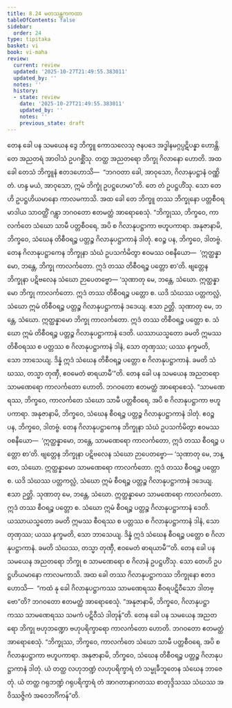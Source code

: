 ```yaml
---
title: 8.24 မတသန္တကကထာ
tableOfContents: false
sidebar:
  order: 24
type: tipitaka
basket: vi
book: vi-maha
review:
  current: review
  updated: '2025-10-27T21:49:55.383011'
  updated_by: ''
  notes: ''
  history:
  - state: review
    date: '2025-10-27T21:49:55.383011'
    updated_by: ''
    notes: ''
    previous_state: draft
---
```



<ReviewStatus review={frontmatter.review} showDetails={true} />

<HypothesisAnnotation frontmatter={frontmatter} />

<DynamicBreadcrumb />

<Division number="367" book="vi-maha" e="ch" v="3" p="419">

<Paragraph number="1707" book="vi-maha">
တေန ခေါ ပန သမယေန ဒွေ ဘိက္ခူ ကောသလေသု ဇနပဒေ အဒ္ဓါနမဂ္ဂပ္ပဋိပန္နာ ဟောန္တိ. တေ အညတရံ အာဝါသံ ဥပဂစ္ဆိံသု. တတ္ထ အညတရော ဘိက္ခု ဂိလာနော ဟောတိ. အထ ခေါ တေသံ ဘိက္ခူနံ ဧတဒဟောသိ—  “ဘဂဝတာ ခေါ, အာဝုသော, ဂိလာနုပဋ္ဌာနံ ဝဏ္ဏိတံ. ဟန္ဒ မယံ, အာဝုသော, ဣမံ ဘိက္ခုံ ဥပဋ္ဌဟေမာ”တိ. တေ တံ ဥပဋ္ဌဟိံသု. သော တေဟိ ဥပဋ္ဌဟိယမာနော ကာလမကာသိ. အထ ခေါ တေ ဘိက္ခူ တဿ ဘိက္ခုနော ပတ္တစီဝရမာဒါယ သာဝတ္ထိံ ဂန္တွာ ဘဂဝတော ဧတမတ္ထံ အာရောစေသုံ. “ဘိက္ခုဿ, ဘိက္ခဝေ, ကာလင်္ကတေ သံဃော သာမီ ပတ္တစီဝရေ, အပိ စ ဂိလာနုပဋ္ဌာကာ ဗဟူပကာရာ. အနုဇာနာမိ, ဘိက္ခဝေ, သံဃေန တိစီဝရဉ္စ ပတ္တဉ္စ ဂိလာနုပဋ္ဌာကာနံ ဒါတုံ. ဧဝဉ္စ ပန, ဘိက္ခဝေ, ဒါတဗ္ဗံ. တေန ဂိလာနုပဋ္ဌာကေန ဘိက္ခုနာ သံဃံ ဥပသင်္ကမိတွာ ဧဝမဿ ဝစနီယော—  ‘ဣတ္ထန္နာမော, ဘန္တေ, ဘိက္ခု ကာလင်္ကတော. ဣဒံ တဿ တိစီဝရဉ္စ ပတ္တော စာ’တိ. ဗျတ္တေန ဘိက္ခုနာ ပဋိဗလေန သံဃော ဉာပေတဗ္ဗော—
</Paragraph>

<Paragraph number="1708" book="vi-maha">
‘သုဏာတု မေ, ဘန္တေ, သံဃော. ဣတ္ထန္နာမော ဘိက္ခု ကာလင်္ကတော. ဣဒံ တဿ တိစီဝရဉ္စ ပတ္တော စ. ယဒိ သံဃဿ ပတ္တကလ္လံ, သံဃော ဣမံ တိစီဝရဉ္စ ပတ္တဉ္စ ဂိလာနုပဋ္ဌာကာနံ ဒဒေယျ. ဧသာ ဉတ္တိ.
</Paragraph>

<Paragraph number="1709" book="vi-maha">
သုဏာတု မေ, ဘန္တေ, သံဃော. ဣတ္ထန္နာမော ဘိက္ခု ကာလင်္ကတော. ဣဒံ တဿ တိစီဝရဉ္စ ပတ္တော စ. သံဃော ဣမံ တိစီဝရဉ္စ ပတ္တဉ္စ ဂိလာနုပဋ္ဌာကာနံ ဒေတိ. ယဿာယသ္မတော ခမတိ ဣမဿ တိစီဝရဿ စ ပတ္တဿ စ ဂိလာနုပဋ္ဌာကာနံ ဒါနံ, သော တုဏှဿ; ယဿ နက္ခမတိ, သော ဘာသေယျ.
</Paragraph>

<Paragraph number="1710" book="vi-maha">
ဒိန္နံ ဣဒံ သံဃေန တိစီဝရဉ္စ ပတ္တော စ ဂိလာနုပဋ္ဌာကာနံ. ခမတိ သံဃဿ, တသ္မာ တုဏှီ, ဧဝမေတံ ဓာရယာမီ’”တိ.
</Paragraph>

</Division>
<Division number="368" book="vi-maha" e="ch" v="3" p="420">

<Paragraph number="1711" book="vi-maha">
တေန ခေါ ပန သမယေန အညတရော သာမဏေရော ကာလင်္ကတော ဟောတိ. ဘဂဝတော ဧတမတ္ထံ အာရောစေသုံ. “သာမဏေရဿ, ဘိက္ခဝေ, ကာလင်္ကတေ သံဃော သာမီ ပတ္တစီဝရေ, အပိ စ ဂိလာနုပဋ္ဌာကာ ဗဟူပကာရာ. အနုဇာနာမိ, ဘိက္ခဝေ, သံဃေန စီဝရဉ္စ ပတ္တဉ္စ ဂိလာနုပဋ္ဌာကာနံ ဒါတုံ. ဧဝဉ္စ ပန, ဘိက္ခဝေ, ဒါတဗ္ဗံ. တေန ဂိလာနုပဋ္ဌာကေန ဘိက္ခုနာ သံဃံ ဥပသင်္ကမိတွာ ဧဝမဿ ဝစနီယော—  ‘ဣတ္ထန္နာမော, ဘန္တေ, သာမဏေရော ကာလင်္ကတော, ဣဒံ တဿ စီဝရဉ္စ ပတ္တော စာ’တိ. ဗျတ္တေန ဘိက္ခုနာ ပဋိဗလေန သံဃော ဉာပေတဗ္ဗော—
</Paragraph>

<Paragraph number="1712" book="vi-maha">
‘သုဏာတု မေ, ဘန္တေ, သံဃော. ဣတ္ထန္နာမော သာမဏေရော ကာလင်္ကတော. ဣဒံ တဿ စီဝရဉ္စ ပတ္တော စ. ယဒိ သံဃဿ ပတ္တကလ္လံ, သံဃော ဣမံ စီဝရဉ္စ ပတ္တဉ္စ ဂိလာနုပဋ္ဌာကာနံ ဒဒေယျ. ဧသာ ဉတ္တိ.
</Paragraph>

<Paragraph number="1713" book="vi-maha">
သုဏာတု မေ, ဘန္တေ, သံဃော. ဣတ္ထန္နာမော သာမဏေရော ကာလင်္ကတော. ဣဒံ တဿ စီဝရဉ္စ ပတ္တော စ. သံဃော ဣမံ စီဝရဉ္စ ပတ္တဉ္စ ဂိလာနုပဋ္ဌာကာနံ ဒေတိ. ယဿာယသ္မတော ခမတိ ဣမဿ စီဝရဿ စ ပတ္တဿ စ ဂိလာနုပဋ္ဌာကာနံ ဒါနံ, သော တုဏှဿ; ယဿ နက္ခမတိ, သော ဘာသေယျ.
</Paragraph>

<Paragraph number="1714" book="vi-maha">
ဒိန္နံ ဣဒံ သံဃေန စီဝရဉ္စ ပတ္တော စ ဂိလာနုပဋ္ဌာကာနံ. ခမတိ သံဃဿ, တသ္မာ တုဏှီ, ဧဝမေတံ ဓာရယာမီ’”တိ.
</Paragraph>

</Division>
<Division number="369" book="vi-maha" e="ch" v="3" p="420">

<Paragraph number="1715" book="vi-maha">
တေန ခေါ ပန သမယေန အညတရော ဘိက္ခု စ သာမဏေရော စ ဂိလာနံ ဥပဋ္ဌဟိံသု. သော တေဟိ ဥပဋ္ဌဟိယမာနော ကာလမကာသိ. အထ ခေါ တဿ ဂိလာနုပဋ္ဌာကဿ ဘိက္ခုနော ဧတဒဟောသိ—  “ကထံ နု ခေါ ဂိလာနုပဋ္ဌာကဿ သာမဏေရဿ စီဝရပဋိဝီသော ဒါတဗ္ဗော”တိ? ဘဂဝတော ဧတမတ္ထံ အာရောစေသုံ. “အနုဇာနာမိ, ဘိက္ခဝေ, ဂိလာနုပဋ္ဌာကဿ သာမဏေရဿ သမကံ ပဋိဝီသံ ဒါတုန်”တိ.
</Paragraph>

<Paragraph number="1716" book="vi-maha">
တေန ခေါ ပန သမယေန အညတရော ဘိက္ခု ဗဟုဘဏ္ဍော ဗဟုပရိက္ခာရော ကာလင်္ကတော ဟောတိ. ဘဂဝတော ဧတမတ္ထံ အာရောစေသုံ. “ဘိက္ခုဿ, ဘိက္ခဝေ, ကာလင်္ကတေ သံဃော သာမီ ပတ္တစီဝရေ, အပိ စ ဂိလာနုပဋ္ဌာကာ ဗဟူပကာရာ. အနုဇာနာမိ, ဘိက္ခဝေ, သံဃေန တိစီဝရဉ္စ ပတ္တဉ္စ ဂိလာနုပဋ္ဌာကာနံ ဒါတုံ. ယံ တတ္ထ လဟုဘဏ္ဍံ လဟုပရိက္ခာရံ တံ သမ္မုခီဘူတေန သံဃေန ဘာဇေတုံ. ယံ တတ္ထ ဂရုဘဏ္ဍံ ဂရုပရိက္ခာရံ တံ အာဂတာနာဂတဿ စာတုဒ္ဒိသဿ သံဃဿ အဝိဿဇ္ဇိကံ အဝေဘင်္ဂိကန်”တိ.
</Paragraph>
</Division>